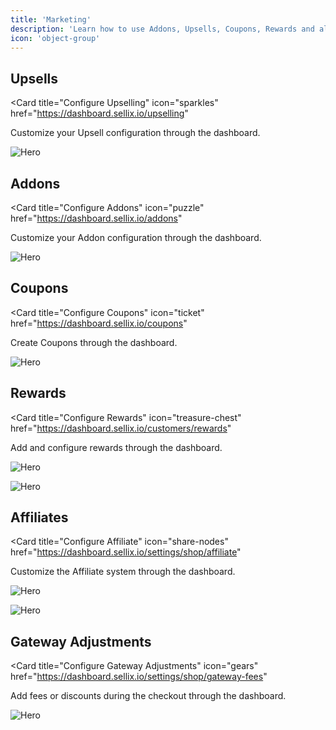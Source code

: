 ```yaml
---
title: 'Marketing'
description: 'Learn how to use Addons, Upsells, Coupons, Rewards and all our ecosystem to skyrocket sales and increase conversion'
icon: 'object-group'
---
```


## Upsells

<Card
  title="Configure Upselling"
  icon="sparkles"
  href="https://dashboard.sellix.io/upselling"
>
  Customize your Upsell configuration through the dashboard.
</Card>

<img
  className="block"
  src="/images/marketing/upselling.png"
  alt="Hero"
/>

## Addons

<Card
  title="Configure Addons"
  icon="puzzle"
  href="https://dashboard.sellix.io/addons"
>
  Customize your Addon configuration through the dashboard.
</Card>

<img
  className="block"
  src="/images/marketing/addon.png"
  alt="Hero"
/>

## Coupons

<Card
  title="Configure Coupons"
  icon="ticket"
  href="https://dashboard.sellix.io/coupons"
>
  Create Coupons through the dashboard.
</Card>

<img
  className="block"
  src="/images/marketing/coupon.png"
  alt="Hero"
/>

## Rewards

<Card
  title="Configure Rewards"
  icon="treasure-chest"
  href="https://dashboard.sellix.io/customers/rewards"
>
  Add and configure rewards through the dashboard.
</Card>

<img
  className="block"
  src="/images/marketing/rewards.png"
  alt="Hero"
/>

<img
  className="block"
  src="/images/marketing/add-reward.png"
  alt="Hero"
/>

## Affiliates

<Card
  title="Configure Affiliate"
  icon="share-nodes"
  href="https://dashboard.sellix.io/settings/shop/affiliate"
>
  Customize the Affiliate system through the dashboard.
</Card>

<img
  className="block"
  src="/images/marketing/affiliate-dash.png"
  alt="Hero"
/>

<img
  className="block"
  src="/images/marketing/affiliate-set.png"
  alt="Hero"
/>

## Gateway Adjustments

<Card
  title="Configure Gateway Adjustments"
  icon="gears"
  href="https://dashboard.sellix.io/settings/shop/gateway-fees"
>
  Add fees or discounts during the checkout through the dashboard.
</Card>

<img
  className="block"
  src="/images/marketing/adjustments.png"
  alt="Hero"
/>